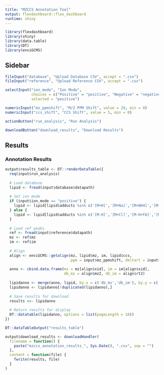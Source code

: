 ```yaml
---
title: "MZCCS Annotation Tool"
output: flexdashboard::flex_dashboard
runtime: shiny
---
```


```r
library(flexdashboard)
library(shiny)
library(data.table)
library(DT)
library(enviGCMS)
```

Sidebar {.sidebar}
-----------------------------------------------------------------------

```r
fileInput("database", "Upload Database CSV", accept = ".csv")
fileInput("reference", "Upload Reference CSV", accept = ".csv")

selectInput("ion_mode", "Ion Mode",
            choices = c("Positive" = "positive", "Negative" = "negative"),
            selected = "positive")

numericInput("mz_ppmshift", "M/Z PPM Shift", value = 20, min = 0)
numericInput("ccs_shift", "CCS Shift", value = 5, min = 0)

actionButton("run_analysis", "Run Analysis")

downloadButton("download_results", "Download Results")
```

Results
-----------------------------------------------------------------------

### Annotation Results

```r
output$results_table <- DT::renderDataTable({
  req(input$run_analysis)
  
  # Load database
  lipid <- fread(input$database$datapath)
  
  # Set ion mode
  if (input$ion_mode == "positive") {
    lipid <- lipid[lipid$adducts %in% c('[M+H]','[M+Na]','[M+NH4]','[M+H-H2O]','[M+]','[M+K]')]
  } else {
    lipid <- lipid[lipid$adducts %in% c('[M-H]','[M+Cl]','[M-H+FA]','[M-]','[M+Na-2H]')]
  }
  
  # Load ref peaks
  ref <- fread(input$reference$datapath)
  mz <- ref$mz
  im <- ref$im
  
  # Align
  align <- enviGCMS::getalign(mz, lipid$mz, im, lipid$ccs, 
                              ppm = input$mz_ppmshift, deltart = input$ccs_shift)
  
  anno <- cbind.data.frame(mz = mz[align$xid], im = im[align$xid],
                           db_mz = align$mz2, db_im = align$rt2)
  
  lipidanno <- merge(anno, lipid, by.x = c('db_mz','db_im'), by.y = c('mz','ccs'))
  lipidanno <- lipidanno[!duplicated(lipidanno),]
  
  # Save results for download
  results <<- lipidanno
  
  # Return results for display
  DT::datatable(lipidanno, options = list(pageLength = 10))
})

DT::dataTableOutput("results_table")
```

```r
output$download_results <- downloadHandler(
  filename = function() {
    paste("mzccs_annotation_results_", Sys.Date(), ".csv", sep = "")
  },
  content = function(file) {
    fwrite(results, file)
  }
)
```

